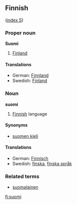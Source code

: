 ==Finnish==
([[Wiktionary:Finnish_index_s|index S]])

===Proper noun===
'''Suomi'''
# [[Finland]]

====Translations====
*German: [[Finnland]] 
*Swedish: [[Finland]]

===Noun===
'''suomi'''

# [[Finnish]] language

====Synonyms====
*[[suomen kieli]]

====Translations====
*German: [[Finnisch]] 
*Swedish: [[finska]], [[finska språk]]

===Related terms===
*[[suomalainen]]

[[fi:suomi]]